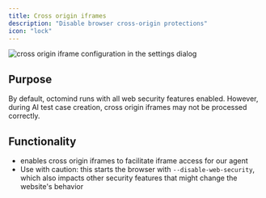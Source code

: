 ```yaml
---
title: Cross origin iframes
description: "Disable browser cross-origin protections"
icon: "lock"
---
```


<Frame caption="cross origin iframe configuration in the settings dialog">
  <img
    src="/images/advanced/cross_origin_iframes.png"
    alt="cross origin iframe configuration in the settings dialog"
  />
</Frame>

## Purpose

By default, octomind runs with all web security features enabled.
However, during AI test case creation, cross origin iframes may not be processed correctly.

## Functionality

- enables cross origin iframes to facilitate iframe access for our agent
- Use with caution: this starts the browser with `--disable-web-security`,
  which also impacts other security features that might change the website's behavior
